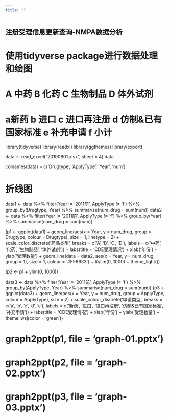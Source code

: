 ```yaml
---
title: ""
---
```


## 注册受理信息更新查询-NMPA数据分析
# 使用tidyverse package进行数据处理和绘图

# A 中药 B 化药  C 生物制品 D 体外试剂
# a新药 b 进口 c 进口再注册 d 仿制&已有国家标准 e 补充申请 f 小计 

library(tidyverse)
library(readxl)
library(ggthemes)
library(export)

data <- read_excel("20190801.xlsx", sheet = 4)
data

colnames(data) = c('Drugtype', 'ApplyType', 'Year', 'num')

# 折线图
data1 <- data %>%
  filter(Year != '2011前', ApplyType != 'f') %>%
  group_by(Drugtype, Year) %>%
  summarise(num_drug = sum(num))
data2 <- data %>%
  filter(Year != '2011前', ApplyType != 'f') %>%
  group_by(Year) %>%
  summarise(num_drug = sum(num))

(p1 <- ggplot(data1) + 
  geom_line(aes(x = Year, y = num_drug, 
                group = Drugtype, colour = Drugtype), size = 1, linetype = 2) +
  scale_color_discrete('药品类型',
                       breaks = c('A', 'B', 'C', 'D'),
                       labels = c('中药', '化药', '生物制品', '体外试剂')) + 
  labs(title = 'CDE受理情况') +
  xlab('年份') + ylab('受理数量') +
  geom_line(data = data2, aes(x = Year, y = num_drug, group = 1), 
            size = 1, colour = '#FF6633') +
  #ylim(0, 1000) +
  theme_light())

(p2 <- p1 + ylim(0, 1000))

data3 <- data %>%
  filter(Year != '2011前', ApplyType != 'f') %>%
  group_by(ApplyType, Year) %>%
  summarise(num_drug = sum(num))
(p3 <- ggplot(data3) +
  geom_line(aes(x = Year, y = num_drug, group = ApplyType, colour = ApplyType),
            size = 2) +
  scale_colour_discrete('申请类型',
                        breaks = c('a', 'b', 'c', 'd', 'e'),
                        labels = c('新药', '进口', '进口再注册', '仿制&已有国家标准', '补充申请')) +
  labs(title = 'CDE受理情况') +
  xlab('年份') + ylab('受理数量') +
  theme_wsj(color = 'green'))

# graph2ppt(p1, file = 'graph-01.pptx')
# graph2ppt(p2, file = 'graph-02.pptx')
# graph2ppt(p3, file = 'graph-03.pptx')




